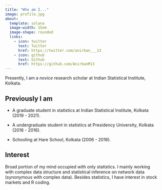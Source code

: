 ```yaml
---
title: "Who am I..."
image: profile.jpg
about:
  template: solana
  image-width: 15em
  image-shape: rounded
  links:
    - icon: twitter
      text: Twitter
      href: https://twitter.com/anirban___13
    - icon: github
      text: Github
      href: https://github.com/AnirbanM13
---
```


Presently, I am a *novice* research scholar at Indian Statistical Institute, Kolkata.

## Previously I am

-   A graduate student in statistics at Indian Statistical Institute, Kolkata (2019 - 2021).

-   A undergraduate student in statistics at Presidency University, Kolkata (2016 - 2016).

-   Schooling at Hare School, Kolkata (2006 - 2016).

## Interest

Broad portion of my mind occupied with only statistics. I mainly working with complex data structure and statistical inference on network data (synonymous with complex data). Besides statistics, I have interest in stock markets and R coding.
